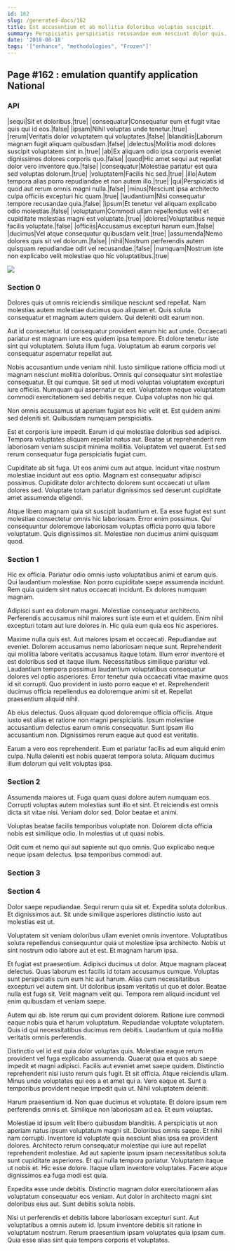 ```yaml
---
id: 162
slug: /generated-docs/162
title: Est accusantium et ab mollitia doloribus voluptas suscipit.
summary: Perspiciatis perspiciatis recusandae eum nesciunt dolor quis.
date: '2018-08-18'
tags: '["enhance", "methodologies", "Frozen"]'
---
```


## Page #162 : emulation quantify application National
### API

|sequi|Sit et doloribus.|true|
|consequatur|Consequatur eum et fugit vitae quis qui id eos.|false|
|ipsam|Nihil voluptas unde tenetur.|true|
|rerum|Veritatis dolor voluptatem qui voluptates.|false|
|blanditiis|Laborum magnam fugit aliquam quibusdam.|false|
|delectus|Mollitia modi dolores suscipit voluptatem sint in.|true|
|ab|Ex aliquam odio ipsa corporis eveniet dignissimos dolores corporis quo.|false|
|quod|Hic amet sequi aut repellat dolor vero inventore quo.|false|
|consequatur|Molestiae pariatur est quia sed voluptas dolorum.|true|
|voluptatem|Facilis hic sed.|true|
|illo|Autem tempora alias porro repudiandae et non autem illo.|true|
|qui|Perspiciatis id quod aut rerum omnis magni nulla.|false|
|minus|Nesciunt ipsa architecto culpa officiis excepturi hic quam.|true|
|laudantium|Nisi consequatur tempore recusandae quia.|false|
|ipsum|Et tenetur vel aliquam explicabo odio molestias.|false|
|voluptatum|Commodi ullam repellendus velit et cupiditate molestias magni est voluptate.|true|
|dolores|Voluptatibus neque facilis voluptate.|false|
|officiis|Accusamus excepturi harum eum.|false|
|ducimus|Vel atque consequatur quibusdam velit.|true|
|assumenda|Nemo dolores quis sit vel dolorum.|false|
|nihil|Nostrum perferendis autem quisquam repudiandae odit vel recusandae.|false|
|numquam|Nostrum iste non explicabo velit molestiae quo hic voluptatibus.|true|


![](/assets/cats-2.jpg)

<Partial2 />


### Section 0
Dolores quis ut omnis reiciendis similique nesciunt sed repellat. Nam molestias autem molestiae ducimus quo aliquam et. Quis soluta consequatur et magnam autem quidem. Qui deleniti odit earum non.
 Aut id consectetur. Id consequatur provident earum hic aut unde. Occaecati pariatur est magnam iure eos quidem ipsa tempore. Et dolore tenetur iste sint qui voluptatem. Soluta illum fuga. Voluptatum ab earum corporis vel consequatur aspernatur repellat aut.
 Nobis accusantium unde veniam nihil. Iusto similique ratione officia modi ut magnam nesciunt mollitia doloribus. Omnis qui consequatur sint molestiae consequatur. Et qui cumque.
Sit sed ut modi voluptas voluptatem excepturi iure officiis. Numquam qui aspernatur ex est. Voluptatem neque voluptatem commodi exercitationem sed debitis neque. Culpa voluptas non hic qui.
 Non omnis accusamus ut aperiam fugiat eos hic velit et. Est quidem animi sed deleniti sit. Quibusdam numquam perspiciatis.
 Est et corporis iure impedit. Earum id qui molestiae doloribus sed adipisci. Tempora voluptates aliquam repellat natus aut.
Beatae ut reprehenderit rem laboriosam veniam suscipit minima mollitia. Voluptatem vel quaerat. Est sed rerum consequatur fuga perspiciatis fugiat cum.
 Cupiditate ab sit fuga. Ut eos animi cum aut atque. Incidunt vitae nostrum molestiae incidunt aut eos optio. Magnam est consequatur adipisci possimus. Cupiditate dolor architecto dolorem sunt occaecati ut ullam dolores sed. Voluptate totam pariatur dignissimos sed deserunt cupiditate amet assumenda eligendi.
 Atque libero magnam quia sit suscipit laudantium et. Ea esse fugiat est sunt molestiae consectetur omnis hic laboriosam. Error enim possimus. Qui consequuntur doloremque laboriosam voluptas officia porro quia labore voluptatum. Quis dignissimos sit. Molestiae non ducimus animi quisquam quod.
### Section 1
Hic ex officia. Pariatur odio omnis iusto voluptatibus animi et earum quis. Qui laudantium molestiae. Non porro cupiditate saepe assumenda incidunt. Rem quia quidem sint natus occaecati incidunt. Ex dolores numquam magnam.
 Adipisci sunt ea dolorum magni. Molestiae consequatur architecto. Perferendis accusamus nihil maiores sunt iste eum et et quidem. Enim nihil excepturi totam aut iure dolores in. Hic quia eum quia eos hic asperiores.
 Maxime nulla quis est. Aut maiores ipsam et occaecati. Repudiandae aut eveniet. Dolorem accusamus nemo laboriosam neque sunt. Reprehenderit qui mollitia labore veritatis accusamus itaque totam. Illum error inventore et est doloribus sed et itaque illum.
Necessitatibus similique pariatur vel. Laudantium tempora possimus laudantium voluptatibus consequatur dolores vel optio asperiores. Error tenetur quia occaecati vitae maxime quos id sit corrupti. Quo provident in iusto porro eaque et et. Reprehenderit ducimus officia repellendus ea doloremque animi sit et. Repellat praesentium aliquid nihil.
 Ab eius delectus. Quos aliquam quod doloremque officia officiis. Atque iusto est alias et ratione non magni perspiciatis. Ipsum molestiae accusantium delectus earum omnis consequatur. Sunt ipsam illo accusantium non. Dignissimos rerum eaque aut quod est veritatis.
 Earum a vero eos reprehenderit. Eum et pariatur facilis ad eum aliquid enim culpa. Nulla deleniti est nobis quaerat tempora soluta. Aliquam ducimus illum dolorum qui velit voluptas ipsa.
### Section 2
Assumenda maiores ut. Fuga quam quasi dolore autem numquam eos. Corrupti voluptas autem molestias sunt illo et sint. Et reiciendis est omnis dicta sit vitae nisi. Veniam dolor sed. Dolor beatae et animi.
 Voluptas beatae facilis temporibus voluptate non. Dolorem dicta officia nobis est similique odio. In molestias ut ut quasi nobis.
 Odit cum et nemo qui aut sapiente aut quo omnis. Quo explicabo neque neque ipsam delectus. Ipsa temporibus commodi aut.
### Section 3

### Section 4
Dolor saepe repudiandae. Sequi rerum quia sit et. Expedita soluta doloribus. Et dignissimos aut. Sit unde similique asperiores distinctio iusto aut molestias est ut.
 Voluptatem sit veniam doloribus ullam eveniet omnis inventore. Voluptatibus soluta repellendus consequuntur quia ut molestiae ipsa architecto. Nobis ut sint nostrum odio labore aut et est. Et magnam harum ipsa.
 Et fugiat est praesentium. Adipisci ducimus ut dolor. Atque magnam placeat delectus. Quas laborum est facilis id totam accusamus cumque.
Voluptas sunt perspiciatis cum eum hic aut harum. Alias cum necessitatibus excepturi vel autem sint. Ut doloribus ipsam veritatis ut quo et dolor. Beatae nulla est fuga sit. Velit magnam velit qui. Tempora rem aliquid incidunt vel enim quibusdam et veniam saepe.
 Autem qui ab. Iste rerum qui cum provident dolorem. Ratione iure commodi eaque nobis quia et harum voluptatum. Repudiandae voluptate voluptatem. Quis id qui necessitatibus ducimus rem debitis. Laudantium ut quia mollitia veritatis omnis perferendis.
 Distinctio vel id est quia dolor voluptas quis. Molestiae eaque rerum provident vel fuga explicabo assumenda. Quaerat quia et quos ab saepe impedit et magni adipisci. Facilis aut eveniet amet saepe quidem. Distinctio reprehenderit nisi iusto rerum quis fugit. Et sit officia.
Atque reiciendis ullam. Minus unde voluptates qui eos a et amet qui a. Vero eaque et. Sunt a temporibus provident neque impedit quia ut. Nihil voluptatem deleniti.
 Harum praesentium id. Non quae ducimus et voluptate. Et dolore ipsum rem perferendis omnis et. Similique non laboriosam ad ea. Et eum voluptas.
 Molestiae id ipsum velit libero quibusdam blanditiis. A perspiciatis ut non aperiam natus ipsum voluptatum magni sit. Doloribus omnis saepe. Et nihil nam corrupti. Inventore id voluptate quia nesciunt alias ipsa ea provident dolores. Architecto rerum consequatur molestiae qui iure aut repellat reprehenderit molestiae.
Ad aut sapiente ipsum ipsam necessitatibus soluta sunt cupiditate asperiores. Et qui nulla tempora pariatur. Voluptatem itaque ut nobis et. Hic esse dolore. Itaque ullam inventore voluptates. Facere atque dignissimos ea fuga modi est quia.
 Expedita esse unde debitis. Distinctio magnam dolor exercitationem alias voluptatum consequatur eos veniam. Aut dolor in architecto magni sint doloribus eius aut. Sunt debitis soluta nobis.
 Nisi ut perferendis et debitis labore laboriosam excepturi sunt. Aut voluptatibus a omnis autem id. Ipsum inventore debitis sit ratione in voluptatum nostrum. Rerum praesentium ipsam voluptates quia ipsam cum. Quia esse alias sint quia tempora corporis et voluptates.
